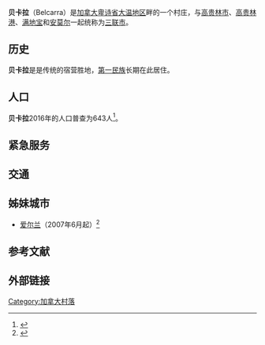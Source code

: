 '''贝卡拉'''（Belcarra）是[[加拿大|加拿大]][[卑诗省|卑诗省]][[大温地区|大温地区]]{{link-en|印第安峡湾|Indian Arm}}畔的一个村庄，与[[高贵林市|高贵林市]]、[[高贵林港|高贵林港]]、[[满地宝|满地宝]]和[[安莫尔|安莫尔]]一起统称为[[三联市|三联市]]。

==历史==
'''贝卡拉'''是是传统的宿营胜地，[[第一民族|第一民族]]长期在此居住。

==人口==
'''贝卡拉'''2016年的人口普查为643人<ref name=2016censusBCdivisions>{{cite web | url=http://www12.statcan.gc.ca/census-recensement/2016/dp-pd/hlt-fst/pd-pl/Table.cfm?Lang=Eng&T=701&SR=1&S=3&O=D&RPP=9999&PR=59 | title=加拿大各省和地区人口和住宅数量，2011-2016年人口普查 - 100％数据（卑诗省） | publisher=[[加拿大统计局|加拿大统计局]] | date=2017年2月8日 | accessdate=2017年2月19日 | archive-date=2017年8月29日 | archive-url=https://web.archive.org/web/20170829035239/http://www12.statcan.gc.ca/census-recensement/2016/dp-pd/hlt-fst/pd-pl/Table.cfm?Lang=Eng&T=701&SR=1&S=3&O=D&RPP=9999&PR=59 | dead-url=no }}</ref>。

==紧急服务==

==交通==

==姊妹城市==
*{{flagicon|Ireland}} [[爱尔兰|爱尔兰]]{{link-en|贝卡拉（爱尔兰）|Belcarra, County Mayo}}（2007年6月起）<ref>{{Cite web |url=http://www.belcarra.ca/reports/Twinning_of_Ireland's_and_Canada's_Belcarras.pdf |title=Twinning of Ireland's and Canada's Belcarras |accessdate=2017-03-19 |archive-date=2017-07-19 |archive-url=https://web.archive.org/web/20170719040405/http://www.belcarra.ca/reports/Twinning_of_Ireland's_and_Canada's_Belcarras.pdf |dead-url=no }}</ref>


==参考文献==

==外部链接==

{{不列颠哥伦比亚省行政区划}}
{{大溫哥華地區}}
[[Category:加拿大村落|Category:加拿大村落]]